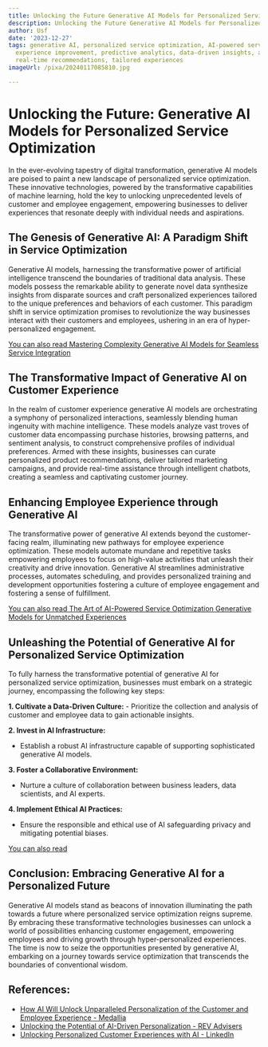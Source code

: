 ```yaml
---
title: Unlocking the Future Generative AI Models for Personalized Service Optimization
description: Unlocking the Future Generative AI Models for Personalized Service Optimization
author: Usf
date: '2023-12-27'
tags: generative AI, personalized service optimization, AI-powered services, customer
  experience improvement, predictive analytics, data-driven insights, automated decision-making,
  real-time recommendations, tailored experiences
imageUrl: /pixa/20240117085810.jpg

---
```

# Unlocking the  Future: Generative AI Models for Personalized Service Optimization

In the ever-evolving tapestry  of digital transformation, generative AI  models are  poised to paint a new landscape of personalized service optimization. These innovative technologies, powered by the transformative capabilities of machine learning, hold the key to unlocking unprecedented levels of customer and employee engagement, empowering businesses to deliver experiences that resonate deeply with individual  needs and aspirations.

## The Genesis of  Generative AI: A Paradigm Shift in Service Optimization

Generative AI models, harnessing  the transformative power of artificial intelligence transcend the boundaries of traditional data analysis. These models possess the remarkable ability to generate novel  data synthesize insights  from disparate sources and craft personalized experiences  tailored to the unique preferences and behaviors of each customer. This paradigm shift in  service optimization promises to revolutionize the way businesses interact with their customers and employees, ushering  in an era of hyper-personalized engagement.

[You can also  read Mastering Complexity Generative AI Models for Seamless  Service Integration](Mastering%20Complexity%20Generative%20AI%20Models%20for%20Seamless%20Service%20Integration)


## The Transformative Impact of Generative AI on Customer Experience

In the realm  of  customer experience generative AI models are orchestrating a symphony of personalized  interactions,  seamlessly blending human ingenuity with machine  intelligence. These models analyze vast troves of customer data encompassing purchase histories, browsing patterns, and sentiment analysis, to construct comprehensive profiles of  individual preferences. Armed with these insights, businesses can curate personalized product  recommendations, deliver tailored marketing campaigns, and provide real-time assistance through  intelligent chatbots, creating a seamless  and captivating customer journey.

## Enhancing Employee Experience through  Generative AI

The transformative power of generative AI extends beyond the customer-facing  realm, illuminating new pathways for employee experience optimization. These models  automate mundane  and repetitive  tasks empowering employees  to focus on high-value activities that unleash their creativity and drive innovation. Generative AI  streamlines administrative processes, automates  scheduling, and provides personalized training and development opportunities fostering a culture of employee engagement and fostering a sense of fulfillment.

[You  can also read The Art of  AI-Powered Service  Optimization Generative  Models  for Unmatched Experiences](The%20Art%20of%20AI-Powered%20Service%20Optimization%20Generative%20Models%20for%20Unmatched%20Experiences)


## Unleashing  the Potential of Generative AI for Personalized Service Optimization

To fully harness the transformative potential of generative AI for personalized  service optimization, businesses  must  embark on a  strategic journey, encompassing the following key steps:

**1. Cultivate a Data-Driven Culture:**
    - Prioritize the collection and analysis of customer and employee data to gain actionable insights.

**2. Invest in AI Infrastructure:**
   - Establish a robust AI infrastructure capable of supporting sophisticated  generative AI models.

**3. Foster a Collaborative Environment:**
   - Nurture  a culture of collaboration between  business leaders, data scientists, and AI experts.

**4.  Implement Ethical  AI Practices:**
   - Ensure the responsible and  ethical use of  AI safeguarding privacy and mitigating potential biases.

[You can also read ]()


## Conclusion: Embracing Generative AI for a Personalized Future

Generative AI models stand as beacons of innovation illuminating the path towards  a future where personalized service optimization reigns supreme. By embracing these transformative technologies businesses can unlock  a world of possibilities enhancing customer engagement, empowering employees and driving growth through hyper-personalized experiences. The time is now to seize  the opportunities presented by generative AI, embarking on a journey towards service optimization that transcends the boundaries of conventional wisdom.

## References:
- [How AI Will Unlock Unparalleled Personalization of the Customer and Employee Experience - Medallia](https://www.medallia.com/blog/unlock-ai-personalization-customer-employee-experience/)
- [Unlocking the Potential of AI-Driven Personalization - REV Advisers](https://revadvisers.com/2023/03/30/unlocking-the-potential-of-ai-driven-personalization/)
- [Unlocking Personalized Customer Experiences with AI - LinkedIn](https://www.linkedin.com/pulse/unlocking-personalized-customer-experiences-ai-sarthak-saxena)
